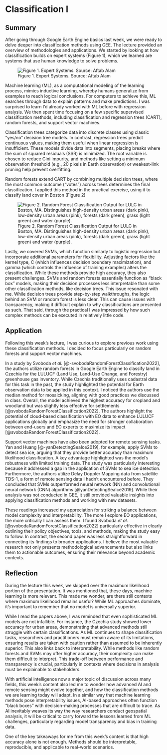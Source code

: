 # Classification I

## Summary

After going through Google Earth Engine basics last week, we were ready to delve deeper into classification methods using GEE. The lecture provided an overview of methodologies and applications. We started by looking at how classification builds on expert systems (Figure 1), which we learned are systems that use human knowledge to solve problems.

![Figure 1. Expert Systems. Source: Aftab Alam](https://qph.cf2.quoracdn.net/main-qimg-a63e873b68b7d220020991140f0a896c-lq)

Machine learning (ML), as a computational modeling of the learning process, mimics inductive learning, whereby humans generalize from examples to reach logical conclusions. For computers to achieve this, ML searches through data to explain patterns and make predictions. I was surprised to learn I’d already worked with ML before with regression analysis. We then spent time focusing on a few specific supervised classification methods, including classification and regression trees (CART), random forests, and support vector machines.

Classification trees categorize data into discrete classes using classic “yes/no” decision tree models. In contrast, regression trees predict continuous values, making them useful when linear regression is insufficient. These models divide data into segments, placing breaks where the sum of squared residuals (SSR) is minimized. The root variable is chosen to reduce Gini impurity, and methods like setting a minimum observation threshold (e.g., 20 pixels in Earth observation) or weakest-link pruning help prevent overfitting.

Random forests extend CART by combining multiple decision trees, where the most common outcome (“votes”) across trees determines the final classification. I applied this method in the practical exercise, using it to classify land cover in Boston (Figure 2)

![Figure 2. Random Forest Classification Output for LULC in Boston, MA. Distinguishes high-density urban areas (dark pink), low-density urban areas (pink), forests (dark green), grass (light green) and water (purple).](images/boston.png)

Lastly, we covered SVMs, which function similarly to logistic regression but incorporate additional parameters for flexibility. Adjusting factors like the kernel type, C (which influences decision boundary maximization), and gamma (which controls the influence of training examples) alters the classification. While these methods provide high accuracy, they also present challenges. SVMs and random forests essentially function as “black box” models, making their decision processes less interpretable than some other classification methods, like decision trees. This issue resonated with me. While decision trees provide step-by-step walkthroughs, the logic behind an SVM or random forest is less clear. This can cause issues with transparency, making it difficult explain to why classifications are presented as such. That said, through the practical I was impressed by how such complex methods can be executed in relatively little code.

## Application

Following this week’s lecture, I was curious to explore previous work using these classification methods. I decided to focus particularly on random forests and support vector machines.

In a study by Svoboda *et al.* [@-svobodaRandomForestClassification2022], the authors utilize random forests in Google Earth Engine to classify land in Czechia for the LULUCF (Land Use, Land-Use Change, and Forestry) greenhouse gas inventory. While Czechia traditionally uses cadastral data for this task in the past, the study highlighted the potential for Earth observation data to be applied in this context. I noticed the authors use the median method for mosaicking, aligning with good practices we discussed in class. Overall, the model achieved the highest accuracy for cropland and woodland but was slightly less effective for settlements [@svobodaRandomForestClassification2022]. The authors highlight the potential of cloud-based classification with EO data to enhance LULUCF applications globally and emphasize the need for stronger collaboration between end-users and EO experts to maximize its impact [@svobodaRandomForestClassification2022].

Support vector machines have also been adopted for remote sensing tasks. Yan and Huang [@-yanDetectingSeaIce2019], for example, apply SVMs to detect sea ice, arguing that they provide better accuracy than maximum likelihood classification. A key advantage highlighted was the model's robustness with limited training data. The study was particularly interesting because it addressed a gap in the application of SVMs to sea ice detection. Furthermore, the authors utilize Delay Doppler Mapping data from satellite TDS-1, a form of remote sensing data I hadn’t encountered before. They concluded that SVMs outperformed neural network (NN) and convolutional neural network (CNN) algorithms [@yanDetectingSeaIce2019]. While their analysis was not conducted in GEE, it still provided valuable insights into applying classification methods and working with new datasets.

These readings increased my appreciation for striking a balance between model complexity and interpretability. The more I explore EO applications, the more critically I can assess them. I found Svoboda *et al.* [@svobodaRandomForestClassification2022] particularly effective in clearly outlining their policy objectives, tools, and methods, making the study easy to follow. In contrast, the second paper was less straightforward in connecting its findings to broader applications. I believe the most valuable research not only presents methodological advancements but also links them to actionable outcomes, ensuring their relevance beyond academic contexts.

## Reflection

During the lecture this week, we skipped over the maximum likelihood portion of the presentation. It was mentioned that, these days, machine learning is more relevant. This made me wonder, are there still contexts where maximum likelihood remains useful? While ML approaches dominate, it’s important to remember that no model is universally superior.

While I read the papers above, I was reminded that even sophisticated ML models are not infallible. For instance, the Czechia study showed lower accuracy for urban areas, demonstrating that advanced methods still struggle with certain classifications. As ML continues to shape classification tasks, researchers and practitioners must remain aware of its limitations, ensuring results are taken with caution rather than assumed to be inherently superior. This also links back to interpretability. While methods like random forests and SVMs may offer higher accuracy, their complexity can make them difficult to interpret. This trade-off between performance and transparency is crucial, particularly in contexts where decisions in analysis must be explainable to stakeholders.

With artificial intelligence now a major topic of discussion across many fields, this week’s content also led me to wonder how advanced AI and remote sensing might evolve together, and how the classification methods we are learning today will adapt. In a similar way that machine learning methods pose interpretability issues, AI-based approaches often function "black boxes" with decision-making processes that are difficult to trace. As AI inevitably weaves its way the way researchers conduct geospatial analysis, it will be critical to carry forward the lessons learned from ML challenges, particularly regarding model transparency and bias in training data.

One of the key takeaways for me from this week's content is that high accuracy alone is not enough. Methods should be interpretable, reproducible, and applicable to real-world scenarios.
